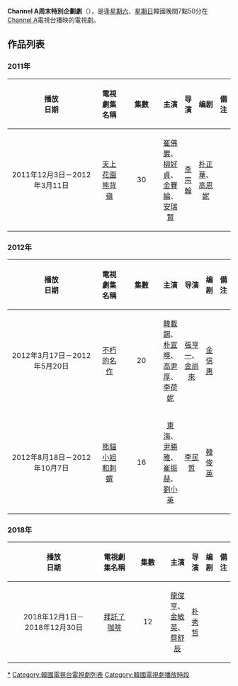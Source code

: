 {{unreferenced|time=2012-03-12T18:10:02+00:00}}
'''Channel A周末特別企劃劇'''（{{lang|ko|채널A 주말 특별기획 드라마/채널A周末特別企劃드라마}}），是逢[[星期六|星期六]]、[[星期日|星期日]]韓國晚間7點50分在[[Channel_A|Channel A]]電視台播映的電視劇。

== 作品列表 ==
===2011年===
{| border="1" cellpadding="4" cellspacing="0" style="margin: 1em 1em 1em 0; background: #F9F9F9; border: 1px #AAA solid; border-collapse: collapse; font-size: 95%;"
! align=center width=6% bgcolor="silver"| 播放<br/>日期
! align=center width=17% bgcolor="silver"| 電視劇集名稱
! align=center width=5% bgcolor="silver"| 集數
! align=center width=24% bgcolor="silver"| 主演
! align=center width=9% bgcolor="silver"| 导演
! align=center width=7% bgcolor="silver"| 编剧
! align=center width=15% bgcolor="silver"| 備注
|-
|2011年12月3日－2012年3月11日<br/>||[[天上花園熊背嶺|天上花園熊背嶺]]<br/>{{lang|ko|천상의 화원 곰배령/天上의 花園 곰背嶺}}||30||[[崔佛巖|崔佛巖]]、[[柳好貞|柳好貞]]、[[金賽綸|金賽綸]]、[[安瑞賢|安瑞賢]]||[[李宗翰|李宗翰]]||[[朴正華|朴正華]]、[[高恩妮|高恩妮]]||
|}

===2012年===
{| border="1" cellpadding="4" cellspacing="0" style="margin: 1em 1em 1em 0; background: #F9F9F9; border: 1px #AAA solid; border-collapse: collapse; font-size: 95%;"
! align=center width=6% bgcolor="silver"| 播放<br/>日期
! align=center width=17% bgcolor="silver"| 電視劇集名稱
! align=center width=5% bgcolor="silver"| 集數
! align=center width=24% bgcolor="silver"| 主演
! align=center width=9% bgcolor="silver"| 导演
! align=center width=7% bgcolor="silver"| 编剧
! align=center width=15% bgcolor="silver"| 備注
|-
|2012年3月17日－2012年5月20日<br/>||[[不朽的名作|不朽的名作]]<br/>{{lang|ko|불후의 명작/不朽의 名作}}||20||[[韓載錫|韓載錫]]、[[朴宣暎|朴宣暎]]、[[高尹厚|高尹厚]]、[[李荷妮|李荷妮]]||[[張亨一|張亨一]]、[[金尚來|金尚來]]||[[金信惠|金信惠]]||
|-
|2012年8月18日－2012年10月7日<br/>||[[熊貓小姐和刺蝟|熊貓小姐和刺蝟]]<br/>{{lang|ko|판다양과 고슴도치}}||16||[[東海_(藝人)|東海]]、[[尹勝雅|尹勝雅]]、[[崔振赫|崔振赫]]、[[劉小英|劉小英]]||[[李民哲|李民哲]]||[[韓俊英|韓俊英]]||
|}

===2018年===
{| border="1" cellpadding="4" cellspacing="0" style="margin: 1em 1em 1em 0; background: #F9F9F9; border: 1px #AAA solid; border-collapse: collapse; font-size: 95%;"
! align=center width=6% bgcolor="silver"| 播放<br/>日期
! align=center width=17% bgcolor="silver"| 電視劇集名稱
! align=center width=5% bgcolor="silver"| 集數
! align=center width=24% bgcolor="silver"| 主演
! align=center width=9% bgcolor="silver"| 导演
! align=center width=7% bgcolor="silver"| 编剧
! align=center width=15% bgcolor="silver"| 備注
|-
|2018年12月1日－<br/>2018年12月30日||[[拜託了咖啡|拜託了咖啡]]<br/>{{lang|ko|커피야 부탁해/커피야 付託해}}||12||[[龍俊亨|龍俊亨]]、[[金敏英|金敏英]]、[[蔡舒辰|蔡舒辰]]||[[朴秀哲|朴秀哲]]|| ||
|}

{{Channel A周末特別企劃劇}}
[[Category:Channel_A周末特別企劃劇|*]]

[[Category:韓國電視台電視劇列表|Category:韓國電視台電視劇列表]]
[[Category:韓國電視劇播放時段|Category:韓國電視劇播放時段]]